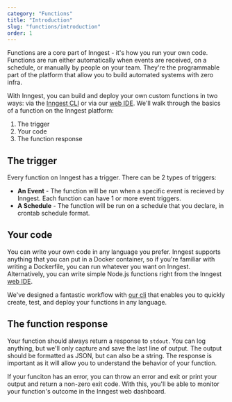 ```yaml
---
category: "Functions"
title: "Introduction"
slug: "functions/introduction"
order: 1
---
```


Functions are a core part of Inngest - it's how you run your own code. Functions are run either automatically when events are received, on a schedule, or manually by people on your team. They're the programmable part of the platform that allow you to build automated systems with zero infra.

With Inngest, you can build and deploy your own custom functions in two ways: via
the [Inngest CLI](/docs/using-the-inngest-cli) or via our [web IDE](/docs/function-ide-guide).
We'll walk through the basics of a function on the Inngest platform:

1. The trigger
2. Your code
3. The function response

## The trigger

Every function on Inngest has a trigger. There can be 2 types of triggers:

- **An Event** - The function will be run when a specific event is recieved by Inngest. Each function can have 1 or more event triggers.
- **A Schedule** - The function will be run on a schedule that you declare, in crontab schedule format.

## Your code

You can write your own code in any language you prefer. Inngest supports anything that you can put in a Docker container,
so if you're familiar with writing a Dockerfile, you can run whatever you want on Inngest. Alternatively, you can write
simple Node.js functions right from the Inngest [web IDE](/docs/function-ide-guide).

We've designed a fantastic workflow with [our cli](/docs/using-the-inngest-cli) that enables you to quickly create, test, and deploy your functions in any language.

## The function response

Your function should always return a response to `stdout`. You can log anything, but we'll only capture and save the last line of output. The output should be formatted as JSON, but can also be a string. The response is important as it will allow you to understand the behavior of your function.

If your funciton has an error, you can throw an error and exit or print your output and return a non-zero exit code. With this, you'll be able to monitor your function's outcome in the Inngest web dashboard.
